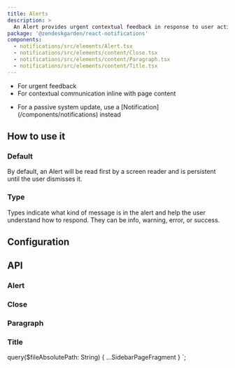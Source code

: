 ```yaml
---
title: Alerts
description: >
  An Alert provides urgent contextual feedback in response to user action or system activity.
package: '@zendeskgarden/react-notifications'
components:
  - notifications/src/elements/Alert.tsx
  - notifications/src/elements/content/Close.tsx
  - notifications/src/elements/content/Paragraph.tsx
  - notifications/src/elements/content/Title.tsx
---
```


<Usage>
  <Use>
    <ul>
      <li>For urgent feedback</li>
      <li>For contextual communication inline with page content</li>
    </ul>
  </Use>
  <Misuse>
    <ul>
      <li>
        <Markdown>
          For a passive system update, use a [Notification](/components/notifications) instead
        </Markdown>
      </li>
    </ul>
  </Misuse>
</Usage>

## How to use it

### Default

By default, an Alert will be read first by a screen reader and is persistent
until the user dismisses it.


<CodeExample code={DefaultCode}>
  <Default />
</CodeExample>

### Type

Types indicate what kind of message is in the alert and help the user understand
how to respond. They can be info, warning, error, or success.


<CodeExample code={TypeCode}>
  <Type />
</CodeExample>

## Configuration

<Configuration reactPackage={props.data.mdx.package} components={props.data.mdx.components} />

## API

### Alert

<Component components={props.data.mdx.components} componentName="alert" />

<PropSheet components={props.data.mdx.components} componentName="alert" />

### Close

<Component components={props.data.mdx.components} componentName="close" />

<PropSheet components={props.data.mdx.components} componentName="close" />

### Paragraph

<Component components={props.data.mdx.components} componentName="paragraph" />

<PropSheet components={props.data.mdx.components} componentName="paragraph" />

### Title

<Component components={props.data.mdx.components} componentName="title" />

<PropSheet components={props.data.mdx.components} componentName="title" />


  query($fileAbsolutePath: String) {
    ...SidebarPageFragment
  }
`;
